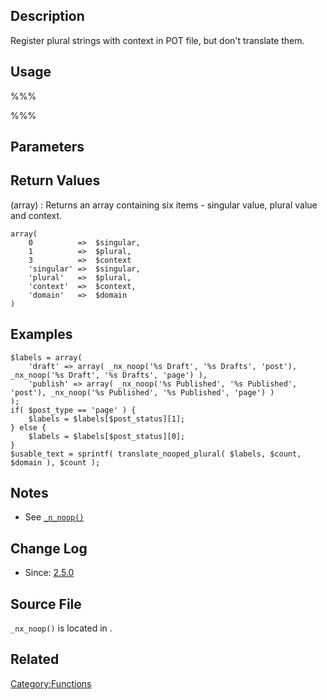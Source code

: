 == Description ==
Register plural strings with context in POT file, but don't translate them. 

== Usage ==
%%%<?php _nx_noop( $singular, $plural, $context, $domain ) ?>%%%

== Parameters ==
{{Parameter|$singular|string|Singular form to be i18ned}}
{{Parameter|$plural|string|Plural form to be i18ned}}
{{Parameter|$context|string|Context information for the translators}}
{{Parameter|$domain|string|The domain identifier the text will be retrieved in|optional|null}}

== Return Values ==
; (array) : Returns an array containing six items - singular value, plural value and context.
<pre>
array(
    0          =>  $singular,
    1          =>  $plural,
    3          =>  $context
    'singular' =>  $singular,
    'plural'   =>  $plural,
    'context'  =>  $context,
    'domain'   =>  $domain
)
</pre>

== Examples ==

<pre>
$labels = array(
	'draft' => array( _nx_noop('%s Draft', '%s Drafts', 'post'), _nx_noop('%s Draft', '%s Drafts', 'page') ),
	'publish' => array( _nx_noop('%s Published', '%s Published', 'post'), _nx_noop('%s Published', '%s Published', 'page') )
);
if( $post_type == 'page' ) {
	$labels = $labels[$post_status][1];
} else {
	$labels = $labels[$post_status][0];
}
$usable_text = sprintf( translate_nooped_plural( $labels, $count, $domain ), $count );
</pre>

<!-- Need creative examples. Feel free to link to external examples. -->

== Notes ==
* See [[Function_Reference/_n_noop|<tt>_n_noop()</tt>]]

== Change Log ==

* Since: [[Version 2.5|2.5.0]]

== Source File ==
<tt>_nx_noop()</tt> is located in {{Trac|/wp-includes/l10n.php}}.

== Related ==
{{L10n}}

{{Tag Footer}}

[[Category:Functions]]